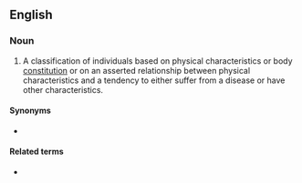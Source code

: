 ==English==

===Noun===
{{en-noun|head=[[constitutional]] [[type]]}}

# A classification of individuals based on physical characteristics or body [[constitution]] or on an asserted relationship between physical characteristics and a tendency to either suffer from a disease or have other characteristics.

====Synonyms====
* {{l|en|somatotype}}

====Related terms====
* {{l|en|physiognomy}}